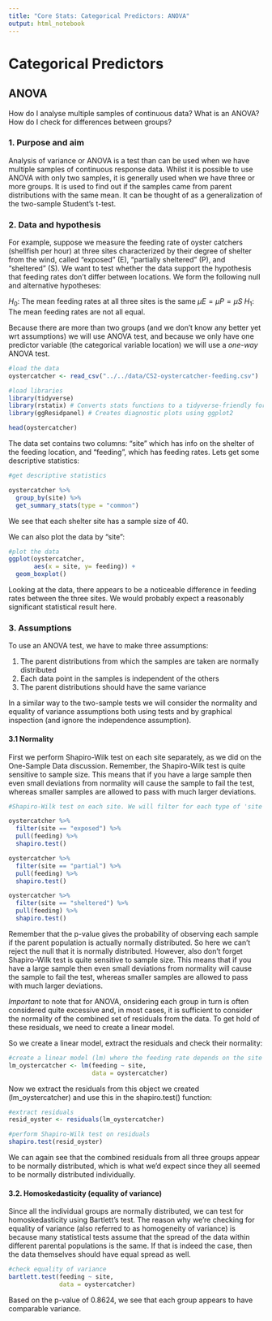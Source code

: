 ```yaml
---
title: "Core Stats: Categorical Predictors: ANOVA"
output: html_notebook
---
```


# Categorical Predictors

## ANOVA

How do I analyse multiple samples of continuous data?
What is an ANOVA?
How do I check for differences between groups?



### 1. Purpose and aim
Analysis of variance or ANOVA is a test than can be used when we have multiple samples of continuous response data. Whilst it is possible to use ANOVA with only two samples, it is generally used when we have three or more groups. It is used to find out if the samples came from parent distributions with the same mean. It can be thought of as a generalization of the two-sample Student’s t-test.



### 2. Data and hypothesis

For example, suppose we measure the feeding rate of oyster catchers (shellfish per hour) at three sites characterized by their degree of shelter from the wind, called "exposed" (E), "partially sheltered" (P), and "sheltered" (S). We want to test whether the data support the hypothesis that feeding rates don’t differ between locations. We form the following null and alternative hypotheses:

$H_0:$ The mean feeding rates at all three sites is the same  $\mu E = \mu P = \mu S$
$H_1:$ The mean feeding rates are not all equal.

Because there are more than two groups (and we don't know any better yet wrt assumptions) we will use ANOVA test, and because we only have one predictor variable (the categorical variable location) we will use a *one-way* ANOVA test.

```r
#load the data
oystercatcher <- read_csv("../../data/CS2-oystercatcher-feeding.csv")

#load libraries
library(tidyverse)
library(rstatix) # Converts stats functions to a tidyverse-friendly format
library(ggResidpanel) # Creates diagnostic plots using ggplot2

head(oystercatcher)
```

The data set contains two columns: "site" which has info on the shelter of the feeding location, and "feeding", which has feeding rates. Lets get some descriptive statistics:

```r
#get descriptive statistics

oystercatcher %>%
  group_by(site) %>%
  get_summary_stats(type = "common")
```

We see that each shelter site has a sample size of 40.

We can also plot the data by "site":
```r
#plot the data
ggplot(oystercatcher,
       aes(x = site, y= feeding)) +
  geom_boxplot()
```

Looking at the data, there appears to be a noticeable difference in feeding rates between the three sites. We would probably expect a reasonably significant statistical result here.



### 3. Assumptions
To use an ANOVA test, we have to make three assumptions:

1) The parent distributions from which the samples are taken are normally distributed
2) Each data point in the samples is independent of the others
3) The parent distributions should have the same variance

In a similar way to the two-sample tests we will consider the normality and equality of variance assumptions both using tests and by graphical inspection (and ignore the independence assumption).

#### 3.1 Normality
First we perform Shapiro-Wilk test on each site separately, as we did on the One-Sample Data discussion. Remember, the Shapiro-Wilk test is quite sensitive to sample size. This means that if you have a large sample then even small deviations from normality will cause the sample to fail the test, whereas smaller samples are allowed to pass with much larger deviations.
```r
#Shapiro-Wilk test on each site. We will filter for each type of 'site', extract the 'feeding' rates and send those data to the shapiro.test() function

oystercatcher %>%
  filter(site == "exposed") %>%
  pull(feeding) %>%
  shapiro.test()

oystercatcher %>%
  filter(site == "partial") %>%
  pull(feeding) %>%
  shapiro.test()

oystercatcher %>%
  filter(site == "sheltered") %>%
  pull(feeding) %>%
  shapiro.test()
```
Remember that the p-value gives the probability of observing each sample if the parent population is actually normally distributed. So here we can't reject the null that it is normally distributed. However, also don't forget Shapiro-Wilk test is quite sensitive to sample size. This means that if you have a large sample then even small deviations from normality will cause the sample to fail the test, whereas smaller samples are allowed to pass with much larger deviations.

*Important* to note that for ANOVA, onsidering each group in turn is often considered quite excessive and, in most cases, it is sufficient to consider the normality of the combined set of residuals from the data. To get hold of these residuals, we need to create a linear model.

So we create a linear model, extract the residuals and check their normality:
```r
#create a linear model (lm) where the feeding rate depends on the site using oystercatcher data
lm_oystercatcher <- lm(feeding ~ site, 
                       data = oystercatcher)
```

Now we extract the residuals from this object we created (lm_oystercatcher) and use this in the shapiro.test() function:

```r
#extract residuals
resid_oyster <- residuals(lm_oystercatcher)

#perform Shapiro-Wilk test on residuals
shapiro.test(resid_oyster)
```

We can again see that the combined residuals from all three groups appear to be normally distributed, which is what we'd expect since they all seemed to be normally distributed individually.

#### 3.2. Homoskedasticity (equality of variance)
Since all the individual groups are normally distributed, we can test for homoskedasticity using Bartlett's test. The reason why we’re checking for equality of variance (also referred to as homogeneity of variance) is because many statistical tests assume that the spread of the data within different parental populations is the same. If that is indeed the case, then the data themselves should have equal spread as well.

```r
#check equality of variance
bartlett.test(feeding ~ site,
              data = oystercatcher)
```

Based on the p-value of 0.8624, we see that each group appears to have comparable variance.
